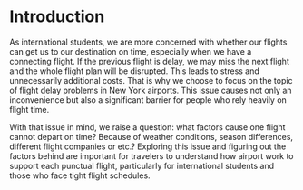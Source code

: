 # Introduction

As international students, we are more concerned with whether our flights can get us to our destination on time, especially when we have a connecting flight. If the previous flight is delay, we may miss the next flight and the whole flight plan will be disrupted. This leads to stress and unnecessarily additional costs. That is why we choose to focus on the topic of flight delay problems in New York airports. This issue causes not only an inconvenience but also a significant barrier for people who rely heavily on flight time. 

With that issue in mind, we raise a question: what factors cause one flight cannot depart on time? Because of weather conditions, season differences, different flight companies or etc.? Exploring this issue and figuring out the factors behind are important for travelers to understand how airport work to support each punctual flight, particularly for international students and those who face tight flight schedules.